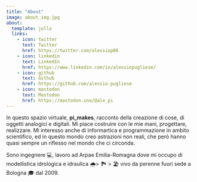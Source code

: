```yaml
---
title: "About"
image: about_img.jpg
about:
  template: jolla
  links:
    - icon: twitter
      text: Twitter
      href: https://twitter.com/alessiop86
    - icon: linkedin
      text: LinkedIn
      href: https://www.linkedin.com/in/alessiopugliese/
    - icon: github
      text: Github
      href: https://github.com/alessio-pugliese
    - icon: mastodon
      text: Mastodon
      href: https://mastodon.uno/@ale_pi
---
```


In questo spazio virtuale, **pi_makes**, racconto della creazione di cose, di oggetti analogici e digitali. Mi piace costruire con le mie mani, progettare, realizzare. Mi interesso anche di informartica e programmazione in ambito scientifico, ed in questo mondo creo astrazioni non reali, che però hanno quasi sempre un riflesso nel mondo che ci circonda.

Sono ingegnere 💻, lavoro ad Arpae Emilia-Romagna dove mi occupo di modellistica idrologica e idraulica 🌧️\> 🏞️ \> 🏖️ vivo da perenne fuori sede a Bologna 🎓 dal 2009.
